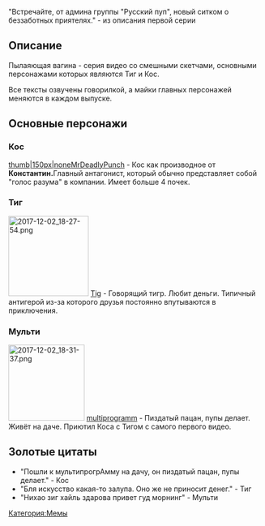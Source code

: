{{Мемы
|title1=Пылающая вагина
|image1=[[Файл:2017-12-02_17-16-55.png|thumb|left]]
|год=2013
|ссылка=[https://www.youtube.com/watch?v=JzSiHF-zmwo&list=PLZTd1q1YI_1PNLwUhbOq5Ntkv_GiZtyDU&index=1 Плейлист]
}}

"Встречайте, от админа группы "Русский пуп", новый ситком о беззаботных приятелях." - из описания первой серии
==Описание==
Пылаяющая вагина - серия видео со смешными скетчами, основными персонажами которых являются Тиг и Кос.

Все тексты озвучены говорилкой, а майки главных персонажей меняются в каждом выпуске.
==Основные персонажи==
===Кос===
[[Файл:2017-12-02_18-27-42.png|thumb|150px|none]][[MrDeadlyPunch]] - Кос как производное от '''Константин. '''Главный антагонист, который обычно представляет собой "голос разума" в компании. Имеет больше 4 почек.

=== Тиг ===
[[File:2017-12-02 18-27-54.png|none|thumb|158x158px]]
[[Tig]] -  Говорящий тигр. Любит деньги. Типичный антигерой из-за которого друзья постоянно впутываются в приключения.

=== Мульти ===
[[File:2017-12-02 18-31-37.png|none|thumb|150x150px]]
[[multiprogramm]] - Пиздатый пацан, пупы делает. Живёт на даче. Приютил Коса с Тигом с самого первого видео.

==Золотые цитаты==
* "Пошли к мультипрогрАмму на дачу, он пиздатый пацан, пупы делает." - Кос
* "Бля искусство какая-то залупа. Оно же не приносит денег." - Тиг
* "Нихао зиг хайль здарова привет гуд морнинг" - Мульти

[[Категория:Мемы]]